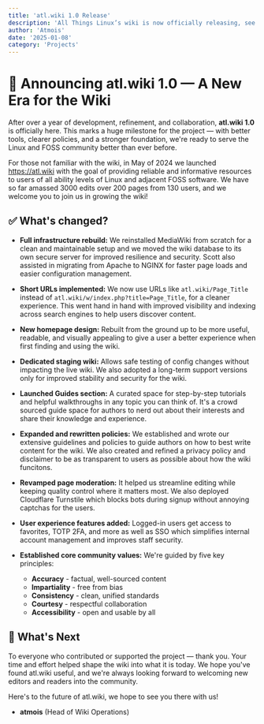```yaml
---
title: 'atl.wiki 1.0 Release'
description: 'All Things Linux’s wiki is now officially releasing, see all the changes we have made along the way so far!'
author: 'Atmois'
date: '2025-01-08'
category: 'Projects'
---
```


# 🎉 Announcing atl.wiki 1.0 — A New Era for the Wiki

After over a year of development, refinement, and collaboration, **atl.wiki 1.0** is officially here. This marks a huge milestone for the project — with better tools, clearer policies, and a stronger foundation, we're ready to serve the Linux and FOSS community better than ever before.

For those not familiar with the wiki, in May of 2024 we launched https://atl.wiki with the goal of providing reliable and informative resources to users of all ability levels of Linux and adjacent FOSS software. We have so far amassed 3000 edits over 200 pages from 130 users, and we welcome you to join us in growing the wiki!

## ✅ What's changed?

- **Full infrastructure rebuild:**
  We reinstalled MediaWiki from scratch for a clean and maintainable setup and we moved the wiki database to its own secure server for improved resilience and security. Scott also assisted in migrating from Apache to NGINX for faster page loads and easier configuration management.

- **Short URLs implemented:**
  We now use URLs like `atl.wiki/Page_Title` instead of `atl.wiki/w/index.php?title=Page_Title`, for a cleaner experience. This went hand in hand with improved visibility and indexing across search engines to help users discover content.

- **New homepage design:**
  Rebuilt from the ground up to be more useful, readable, and visually appealing to give a user a better experience when first finding and using the wiki.

- **Dedicated staging wiki:**
  Allows safe testing of config changes without impacting the live wiki. We also adopted a long-term support versions only for improved stability and security for the wiki.

- **Launched Guides section:**
  A curated space for step-by-step tutorials and helpful walkthroughs in any topic you can think of. It's a crowd sourced guide space for authors to nerd out about their interests and share their knowledge and experience.

- **Expanded and rewritten policies:**
  We established and wrote our extensive guidelines and policies to guide authors on how to best write content for the wiki. We also created and refined a privacy policy and disclaimer to be as transparent to users as possible about how the wiki funcitons.


- **Revamped page moderation:**
  It helped us streamline editing while keeping quality control where it matters most. We also deployed Cloudflare Turnstile which blocks bots during signup without annoying captchas for the users.

- **User experience features added:**
  Logged-in users get access to favorites, TOTP 2FA, and more as well as SSO which simplifies internal account management and improves staff security.

- **Established core community values:**
  We're guided by five key principles:
  - **Accuracy** - factual, well-sourced content
  - **Impartiality** - free from bias
  - **Consistency** - clean, unified standards
  - **Courtesy** - respectful collaboration
  - **Accessibility** - open and usable by all

## 🌱 What's Next

To everyone who contributed or supported the project — thank you. Your time and effort helped shape the wiki into what it is today. We hope you've found atl.wiki useful, and we're always looking forward to welcoming new editors and readers into the community.

Here's to the future of atl.wiki, we hope to see you there with us!

- **atmois** (Head of Wiki Operations)
